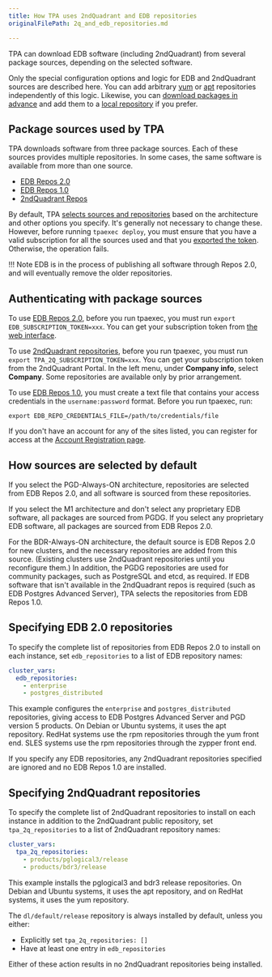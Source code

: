 ```yaml
---
title: How TPA uses 2ndQuadrant and EDB repositories
originalFilePath: 2q_and_edb_repositories.md

---
```


TPA can download EDB software
(including 2ndQuadrant) from several package sources, depending on the selected software.

Only the special configuration options and logic for EDB and 2ndQuadrant sources are 
described here. You can add arbitrary
[yum](yum_repositories/) or [apt](apt_repositories/) repositories
independently of this logic. Likewise, you can [download
packages in advance](tpaexec-download-packages/)
and add them to a [local repository](local-repo/) if you prefer.

## Package sources used by TPA

TPA downloads software from three package sources. Each of these
sources provides multiple repositories. In some cases, the same software
is available from more than one source.

-   [EDB Repos 2.0](https://www.enterprisedb.com/repos/)
-   [EDB Repos 1.0](https://www.enterprisedb.com/repos/legacy)
-   [2ndQuadrant Repos](https://techsupport.enterprisedb.com/customer_portal/sw/)

By default, TPA [selects sources and repositories](#how-sources-are-selected-by-default)
based on the architecture and other options you specify. It's
generally not necessary to change these. However, before running `tpaexec deploy`, you must
ensure that you have a valid subscription for all the sources used and
that you [exported the token](#authenticating-with-package-sources). Otherwise, the operation fails.

!!! Note
    EDB is in the process of publishing all software through Repos 2.0,
    and will eventually remove the older repositories.

## Authenticating with package sources

To use [EDB Repos 2.0](https://www.enterprisedb.com/repos/), before you run tpaexec, you must run
`export EDB_SUBSCRIPTION_TOKEN=xxx`. You can get
your subscription token from [the web
interface](https://www.enterprisedb.com/repos-downloads).

To use
[2ndQuadrant repositories](https://techsupport.enterprisedb.com/customer_portal/sw/),
before you run tpaexec, you must run `export TPA_2Q_SUBSCRIPTION_TOKEN=xxx`. 
You can get your subscription token from the 2ndQuadrant
Portal. In the left menu, under **Company info**, select **Company**. Some
repositories are available only by prior arrangement.

To use [EDB Repos 1.0](https://www.enterprisedb.com/repos/legacy), you
must create a text file that contains your access credentials in the
`username:password` format. Before you run tpaexec, run:

```
export EDB_REPO_CREDENTIALS_FILE=/path/to/credentials/file
```

If you don't have an account for any of the sites listed, you can
register for access at the [Account Registration page](https://www.enterprisedb.com/user/register?destination=/repository-access-request).

## How sources are selected by default

If you select the PGD-Always-ON architecture, repositories are
selected from EDB Repos 2.0, and all software is sourced
from these repositories.

If you select the M1 architecture and don't select any proprietary EDB software,
all packages are sourced from PGDG. If you select any proprietary EDB
software, all packages are sourced from EDB Repos 2.0.

For the BDR-Always-ON architecture, the default source is
EDB Repos 2.0 for new clusters, and the necessary repositories are added from this
source. (Existing clusters use 2ndQuadrant repositories until you reconfigure them.) 
In addition, the PGDG repositories are used for community
packages, such as PostgreSQL and etcd, as required.
If EDB software that isn't available in the 2ndQuadrant repos is required
(such as EDB Postgres Advanced Server), TPA selects the repositories from EDB Repos
1.0.

## Specifying EDB 2.0 repositories

To specify the complete list of repositories from EDB Repos 2.0 to
install on each instance, set `edb_repositories` to a list of EDB
repository names:

```yaml
cluster_vars:
  edb_repositories:
    - enterprise
    - postgres_distributed
```

This example configures the `enterprise` and `postgres_distributed`
repositories, giving access to EDB Postgres Advanced Server and PGD version 5 products.
On Debian or Ubuntu systems, it uses the apt repository. 
RedHat systems use the rpm repositories through the yum front end. 
SLES systems use the rpm repositories through the zypper front end. 

If you specify any EDB repositories, any 2ndQuadrant repositories
specified are ignored and no EDB Repos 1.0 are installed.

## Specifying 2ndQuadrant repositories

To specify the complete list of 2ndQuadrant repositories to install on
each instance in addition to the 2ndQuadrant public repository, set
`tpa_2q_repositories` to a list of 2ndQuadrant repository names:

```yaml
cluster_vars:
  tpa_2q_repositories:
    - products/pglogical3/release
    - products/bdr3/release
```

This example installs the pglogical3 and bdr3 release repositories.
On Debian and Ubuntu systems, it uses the apt repository, and on
RedHat systems, it uses the yum repository.

The `dl/default/release` repository is always installed by default,
unless you either:

-   Explicitly set `tpa_2q_repositories: []`
-   Have at least one entry in `edb_repositories`

Either of these action results in no 2ndQuadrant repositories being
installed.
